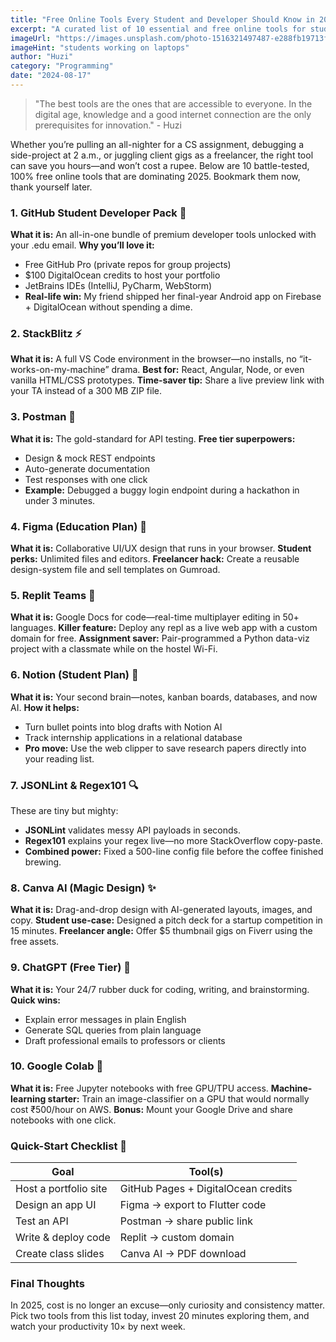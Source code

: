 ```yaml
---
title: "Free Online Tools Every Student and Developer Should Know in 2025"
excerpt: "A curated list of 10 essential and free online tools for students and developers in 2025, from the GitHub Student Developer Pack to Google Colab. Boost your productivity without spending a dime."
imageUrl: "https://images.unsplash.com/photo-1516321497487-e288fb19713f?q=80&w=2070&auto=format&fit=crop"
imageHint: "students working on laptops"
author: "Huzi"
category: "Programming"
date: "2024-08-17"
---
```


> "The best tools are the ones that are accessible to everyone. In the digital age, knowledge and a good internet connection are the only prerequisites for innovation." - Huzi

Whether you’re pulling an all-nighter for a CS assignment, debugging a side-project at 2 a.m., or juggling client gigs as a freelancer, the right tool can save you hours—and won’t cost a rupee. Below are 10 battle-tested, 100% free online tools that are dominating 2025. Bookmark them now, thank yourself later.

### 1. GitHub Student Developer Pack 🎒
**What it is:** An all-in-one bundle of premium developer tools unlocked with your .edu email.
**Why you’ll love it:**
- Free GitHub Pro (private repos for group projects)
- $100 DigitalOcean credits to host your portfolio
- JetBrains IDEs (IntelliJ, PyCharm, WebStorm)
- **Real-life win:** My friend shipped her final-year Android app on Firebase + DigitalOcean without spending a dime. 

### 2. StackBlitz ⚡
**What it is:** A full VS Code environment in the browser—no installs, no “it-works-on-my-machine” drama.
**Best for:** React, Angular, Node, or even vanilla HTML/CSS prototypes.
**Time-saver tip:** Share a live preview link with your TA instead of a 300 MB ZIP file. 

### 3. Postman 📮
**What it is:** The gold-standard for API testing.
**Free tier superpowers:**
- Design & mock REST endpoints
- Auto-generate documentation
- Test responses with one click
- **Example:** Debugged a buggy login endpoint during a hackathon in under 3 minutes.

### 4. Figma (Education Plan) 🎨
**What it is:** Collaborative UI/UX design that runs in your browser.
**Student perks:** Unlimited files and editors.
**Freelancer hack:** Create a reusable design-system file and sell templates on Gumroad. 

### 5. Replit Teams 👥
**What it is:** Google Docs for code—real-time multiplayer editing in 50+ languages.
**Killer feature:** Deploy any repl as a live web app with a custom domain for free.
**Assignment saver:** Pair-programmed a Python data-viz project with a classmate while on the hostel Wi-Fi.

### 6. Notion (Student Plan) 📝
**What it is:** Your second brain—notes, kanban boards, databases, and now AI.
**How it helps:**
- Turn bullet points into blog drafts with Notion AI
- Track internship applications in a relational database
- **Pro move:** Use the web clipper to save research papers directly into your reading list. 

### 7. JSONLint & Regex101 🔍
These are tiny but mighty:
- **JSONLint** validates messy API payloads in seconds.
- **Regex101** explains your regex live—no more StackOverflow copy-paste.
- **Combined power:** Fixed a 500-line config file before the coffee finished brewing.

### 8. Canva AI (Magic Design) ✨
**What it is:** Drag-and-drop design with AI-generated layouts, images, and copy.
**Student use-case:** Designed a pitch deck for a startup competition in 15 minutes.
**Freelancer angle:** Offer $5 thumbnail gigs on Fiverr using the free assets.

### 9. ChatGPT (Free Tier) 🤖
**What it is:** Your 24/7 rubber duck for coding, writing, and brainstorming.
**Quick wins:**
- Explain error messages in plain English
- Generate SQL queries from plain language
- Draft professional emails to professors or clients 

### 10. Google Colab 🐍
**What it is:** Free Jupyter notebooks with free GPU/TPU access.
**Machine-learning starter:** Train an image-classifier on a GPU that would normally cost ₹500/hour on AWS.
**Bonus:** Mount your Google Drive and share notebooks with one click.

### Quick-Start Checklist 🏁

| Goal                  | Tool(s)                               |
| --------------------- | ------------------------------------- |
| Host a portfolio site | GitHub Pages + DigitalOcean credits   |
| Design an app UI      | Figma → export to Flutter code        |
| Test an API           | Postman → share public link           |
| Write & deploy code   | Replit → custom domain                |
| Create class slides   | Canva AI → PDF download               |

### Final Thoughts
In 2025, cost is no longer an excuse—only curiosity and consistency matter. Pick two tools from this list today, invest 20 minutes exploring them, and watch your productivity 10× by next week.
